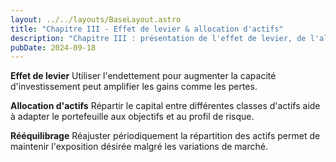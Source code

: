 ```yaml
---
layout: ../../layouts/BaseLayout.astro
title: "Chapitre III - Effet de levier & allocation d'actifs"
description: "Chapitre III : présentation de l'effet de levier, de l'allocation d'actifs et du rééquilibrage de portefeuille."
pubDate: 2024-09-18
---
```


**Effet de levier**
Utiliser l'endettement pour augmenter la capacité d'investissement peut amplifier les gains comme les pertes.

**Allocation d'actifs**
Répartir le capital entre différentes classes d'actifs aide à adapter le portefeuille aux objectifs et au profil de risque.

**Rééquilibrage**
Réajuster périodiquement la répartition des actifs permet de maintenir l'exposition désirée malgré les variations de marché.
